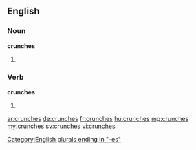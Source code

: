 ==English==

===Noun===
'''crunches'''
# {{plural of|crunch}}

===Verb===
'''crunches'''
# {{en-third-person singular of|crunch}}

[[Category:English plurals ending in "-es"]]

[[ar:crunches]]
[[de:crunches]]
[[fr:crunches]]
[[hu:crunches]]
[[mg:crunches]]
[[my:crunches]]
[[sv:crunches]]
[[vi:crunches]]